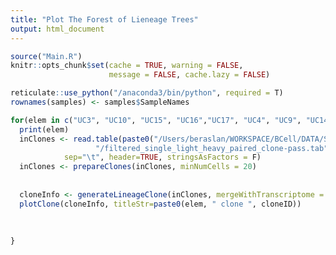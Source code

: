 ```yaml
---
title: "Plot The Forest of Lieneage Trees"
output: html_document
---
```


```r
source("Main.R")
knitr::opts_chunk$set(cache = TRUE, warning = FALSE, 
                      message = FALSE, cache.lazy = FALSE)

reticulate::use_python("/anaconda3/bin/python", required = T)
rownames(samples) <- samples$SampleNames

```


```r
for(elem in c("UC3", "UC10", "UC15", "UC16","UC17", "UC4", "UC9", "UC14", "Healthy1", "Healthy2", "Healthy3")){
  print(elem)
  inClones <- read.table(paste0("/Users/beraslan/WORKSPACE/BCell/DATA/Subjects/",elem,
                   "/filtered_single_light_heavy_paired_clone-pass.tab"),
            sep="\t", header=TRUE, stringsAsFactors = F)
  inClones <- prepareClones(inClones, minNumCells = 20)
  
  
  cloneInfo <- generateLineageClone(inClones, mergeWithTranscriptome = F, mergeWithDonorID=F, padEnd=T)
  plotClone(cloneInfo, titleStr=paste0(elem, " clone ", cloneID))
    
  
  
}
```